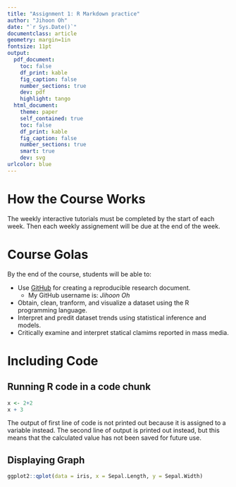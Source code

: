 ```yaml
---
title: "Assignment 1: R Markdown practice"
author: "Jihoon Oh"
date: "`r Sys.Date()`"
documentclass: article
geometry: margin=1in
fontsize: 11pt
output:
  pdf_document:
    toc: false
    df_print: kable
    fig_caption: false
    number_sections: true
    dev: pdf
    highlight: tango
  html_document:
    theme: paper
    self_contained: true
    toc: false
    df_print: kable
    fig_caption: false
    number_sections: true
    smart: true
    dev: svg
urlcolor: blue
---
```


<!-- Write your Markdown below this line -->

# How the Course Works

The weekly interactive tutorials must be completed by the start of each week. Then each weekly assignement will be due at the end of the week.

# Course Golas

By the end of the course, students will be able to:

-   Use [GitHub](https://github.com) for creating a reproducible research document.
    -   My GitHub username is: *Jihoon Oh*
-   Obtain, clean, tranform, and visualize a dataset using the R programming language.
-   Interpret and predit dataset trends using statistical inference and models.
-   Critically examine and interpret statical clamims reported in mass media.

# Including Code

## Running R code in a code chunk

```r
x <- 2+2
x + 3 
```

The output of first line of code is not printed out because it is assigned to a variable instead. The second line of output is printed out instead, but this means that the calculated value has not been saved for future use.

## Displaying Graph
```r
ggplot2::qplot(data = iris, x = Sepal.Length, y = Sepal.Width)
```
